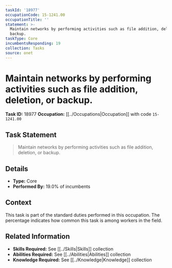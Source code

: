 ```yaml
---
taskId: '18977'
occupationCode: 15-1241.00
occupationTitle: ''
statement: >-
  Maintain networks by performing activities such as file addition, deletion, or
  backup.
taskType: Core
incumbentsResponding: 19
collection: Tasks
source: onet
---
```

# Maintain networks by performing activities such as file addition, deletion, or backup.

**Task ID:** 18977
**Occupation:** [[../Occupations|Occupation]] with code `15-1241.00`

## Task Statement

> Maintain networks by performing activities such as file addition, deletion, or backup.

## Details

- **Type:** Core
- **Performed By:** 19.0% of incumbents

## Context

This task is part of the standard duties performed in this occupation. The percentage indicates how common this task is among workers in the field.

## Related Information

- **Skills Required:** See [[../Skills|Skills]] collection
- **Abilities Required:** See [[../Abilities|Abilities]] collection
- **Knowledge Required:** See [[../Knowledge|Knowledge]] collection
